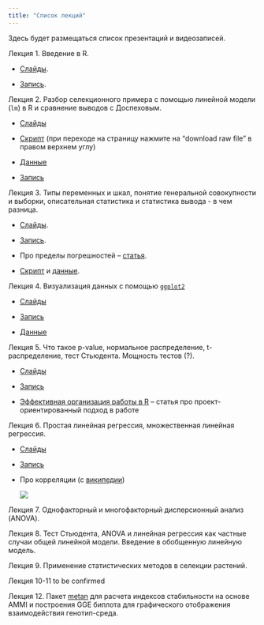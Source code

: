 ```yaml
---
title: "Список лекций"
---
```


Здесь будет размещаться список презентаций и видеозаписей.

Лекция 1. Введение в R.

-   [Слайды](lecture1.qmd).

-   [Запись](https://drive.google.com/drive/folders/1yJvMjnJbLjYiStoRcBMN5DPSs9ooJzOc?usp=drive_link).

Лекция 2. Разбор селекционного примера с помощью линейной модели (`lm`) в R и сравнение выводов с Доспеховым.

-   [Слайды](https://github.com/ubogoeva/stats_for_plants/blob/master/%D0%9F%D1%80%D0%B5%D0%B7%D0%B5%D0%BD%D1%82%D0%B0%D1%86%D0%B8%D1%8F_2_%D0%BB%D0%B5%D0%BA%D1%86%D0%B8%D1%8F.pdf)

-   [Скрипт](https://github.com/ubogoeva/stats_for_plants/blob/master/lm_factor_analysis.R) (при переходе на страницу нажмите на "download raw file" в правом верхнем углу)

-   [Данные](https://github.com/ubogoeva/stats_for_plants/raw/master/Wheat_density_terms.xlsx)

-   [Запись](https://drive.google.com/drive/folders/1UMScd2PCxN9ddSdvPQgwzJTYDnp9lgOF)

Лекция 3. Типы переменных и шкал, понятие генеральной совокупности и выборки, описательная статистика и статистика вывода - в чем разница.

-   [Слайды](lecture3.qmd).

-   [Запись](https://drive.google.com/drive/folders/1uZ7gHeIdHJN0mOE0c5RCWs4NM76LCVfB).

-   Про пределы погрешностей -- [статья](https://ubogoeva.github.io/R4Analytics/posts/types_of_error_bars.html).

-   [Скрипт](https://github.com/ubogoeva/stats_for_plants/blob/master/lesson3_variance_calc.R) и [данные](https://github.com/ubogoeva/stats_for_plants/raw/master/data/ANOVA%20single%20location%20EPBA6.xlsx).

Лекция 4. Визуализация данных с помощью [`ggplot2`](https://ggplot2.tidyverse.org/)

-   [Слайды](lecture4.qmd)

-   [Запись](https://drive.google.com/drive/folders/11Xv6diR9C0qk9C7n0T7Hh4qTXeZa66wP)

-   [Данные](https://github.com/ubogoeva/stats_for_plants/raw/master/data/sa.xlsx)

Лекция 5. Что такое p-value, нормальное распределение, t-распределение, тест Стьюдента. Мощность тестов (?).

-   [Слайды](lecture5.qmd)

-   [Запись](https://drive.google.com/drive/folders/1zNy0RqKQh44GsYs3eB9UFdxSVEE7QiLv)

-   [Эффективная организация работы в R](https://telegra.ph/R-how-to-organize-work-08-08) -- статья про проект-ориентированный подход в работе

Лекция 6. Простая линейная регрессия, множественная линейная регрессия.

-   [Слайды](lecture6.qmd)

-   [Запись](https://drive.google.com/drive/folders/1Cxqzd_xHTHUGwVtLhOVY0NOytCkers5f)

-   Про корреляции (с [википедии](https://en.wikipedia.org/wiki/Correlation))

    ![](https://upload.wikimedia.org/wikipedia/commons/thumb/d/d4/Correlation_examples2.svg/1200px-Correlation_examples2.svg.png)

Лекция 7. Однофакторный и многофакторный дисперсионный анализ (ANOVA).

Лекция 8. Тест Стьюдента, ANOVA и линейная регрессия как частные случаи общей линейной модели. Введение в обобщенную линейную модель.

Лекция 9. Применение статистических методов в селекции растений.

Лекция 10-11 to be confirmed

Лекция 12. Пакет [metan](https://github.com/TiagoOlivoto/metan) для расчета индексов стабильности на основе AMMI и построения GGE биплота для графического отображения взаимодействия генотип-среда.
